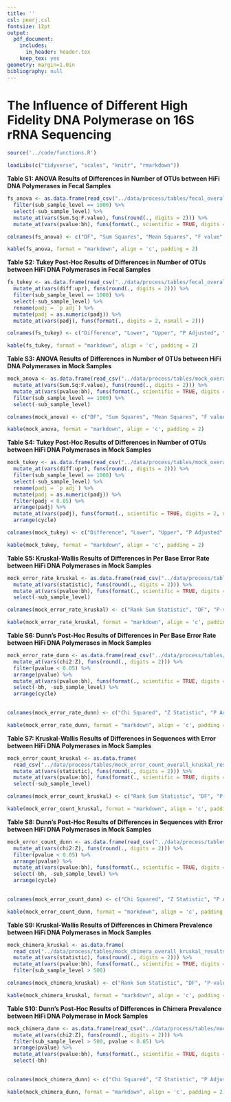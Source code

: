 ```yaml
---
title: ''
csl: peerj.csl
fontsize: 12pt
output:
  pdf_document:
    includes:
      in_header: header.tex
    keep_tex: yes
geometry: margin=1.0in
bibliography: null
---
```


# The Influence of Different High Fidelity DNA Polymerase on 16S rRNA Sequencing

\vspace{10mm}

\begin{center}
Marc A Sze and Patrick D Schloss

\vspace{10mm}

Supplemental
\end{center}


\newpage

```r

source('../code/functions.R')

loadLibs(c("tidyverse", "scales", "knitr", "rmarkdown"))

```


**Table S1: ANOVA Results of Differences in Number of OTUs between HiFi DNA Polymerases in Fecal Samples**

```r

fs_anova <- as.data.frame(read_csv("../data/process/tables/fecal_overall_anova_results.csv")) %>% 
  filter(sub_sample_level == 1000) %>% 
  select(-sub_sample_level) %>% 
  mutate_at(vars(Sum.Sq:F.value), funs(round(., digits = 2))) %>% 
  mutate_at(vars(pvalue:bh), funs(format(., scientific = TRUE, digits = 2, nsmall = 2)))

colnames(fs_anova) <- c("DF", "Sum Squares", "Mean Squares", "F value", "P-value", "BH", "Cycle")

kable(fs_anova, format = "markdown", align = 'c', padding = 2)
```


\newpage


**Table S2: Tukey Post-Hoc Results of Differences in Number of OTUs between HiFi DNA Polymerases in Fecal Samples**

```r

fs_tukey <- as.data.frame(read_csv("../data/process/tables/fecal_overall_tukey_results.csv")) %>% 
  mutate_at(vars(diff:upr), funs(round(., digits = 2))) %>% 
  filter(sub_sample_level == 1000) %>% 
  select(-sub_sample_level) %>% 
  rename(padj = `p adj`) %>% 
  mutate(padj = as.numeric(padj)) %>% 
  mutate_at(vars(padj), funs(format(., digits = 2, nsmall = 2)))

colnames(fs_tukey) <- c("Difference", "Lower", "Upper", "P Adjusted", "Comparison", "Cycle")

kable(fs_tukey, format = "markdown", align = 'c', padding = 2)

```


\newpage


**Table S3: ANOVA Results of Differences in Number of OTUs between HiFi DNA Polymerases in Mock Samples**

```r

mock_anova <- as.data.frame(read_csv("../data/process/tables/mock_overall_anova_results.csv")) %>% 
  mutate_at(vars(Sum.Sq:F.value), funs(round(., digits = 2))) %>% 
  mutate_at(vars(pvalue:bh), funs(format(., scientific = TRUE, digits = 2, nsmall = 2))) %>% 
  filter(sub_sample_level == 1000) %>% 
  select(-sub_sample_level)

colnames(mock_anova) <- c("DF", "Sum Squares", "Mean Squares", "F value", "P-value", "BH", "Cycle")

kable(mock_anova, format = "markdown", align = 'c', padding = 2)
```


\newpage


**Table S4: Tukey Post-Hoc Results of Differences in Number of OTUs between HiFi DNA Polymerases in Mock Samples**

```r

mock_tukey <- as.data.frame(read_csv("../data/process/tables/mock_overall_tukey_results.csv")) %>% 
  mutate_at(vars(diff:upr), funs(round(., digits = 2))) %>% 
  filter(sub_sample_level == 1000) %>% 
  select(-sub_sample_level) %>% 
  rename(padj = `p adj`) %>% 
  mutate(padj = as.numeric(padj)) %>% 
  filter(padj < 0.05) %>% 
  arrange(padj) %>% 
  mutate_at(vars(padj), funs(format(., scientific = TRUE, digits = 2, nsmall = 2))) %>% 
  arrange(cycle)

colnames(mock_tukey) <- c("Difference", "Lower", "Upper", "P Adjusted", "Comparison", "Cycle")

kable(mock_tukey, format = "markdown", align = 'c', padding = 2)

```


\newpage

**Table S5: Kruskal-Wallis Results of Differences in Per Base Error Rate between HiFi DNA Polymerases in Mock Samples**

```r

mock_error_rate_kruskal <- as.data.frame(read_csv("../data/process/tables/mock_error_overall_kruskal_results.csv")) %>% 
  mutate_at(vars(statistic), funs(round(., digits = 2))) %>% 
  mutate_at(vars(pvalue:bh), funs(format(., scientific = TRUE, digits = 2, nsmall = 2))) %>% 
  select(-sub_sample_level)

colnames(mock_error_rate_kruskal) <- c("Rank Sum Statistic", "DF", "P-value", "BH", "Cycle")

kable(mock_error_rate_kruskal, format = "markdown", align = 'c', padding = 2)
```



\newpage


**Table S6: Dunn's Post-Hoc Results of Differences in Per Base Error Rate between HiFi DNA Polymerases in Mock Samples**

```r

mock_error_rate_dunn <- as.data.frame(read_csv("../data/process/tables/mock_error_overall_dunn_results.csv")) %>% 
  mutate_at(vars(chi2:Z), funs(round(., digits = 2))) %>% 
  filter(pvalue < 0.05) %>% 
  arrange(pvalue) %>% 
  mutate_at(vars(pvalue:bh), funs(format(., scientific = TRUE, digits = 2, nsmall = 2))) %>% 
  select(-bh, -sub_sample_level) %>% 
  arrange(cycle)
  

colnames(mock_error_rate_dunn) <- c("Chi Squared", "Z Statistic", "P Adjusted", "Comparison", "Cycle")

kable(mock_error_rate_dunn, format = "markdown", align = 'c', padding = 2)
```

\newpage

**Table S7: Kruskal-Wallis Results of Differences in Sequences with Error between HiFi DNA Polymerases in Mock Samples**

```r

mock_error_count_kruskal <- as.data.frame(
  read_csv("../data/process/tables/mock_error_count_overall_kruskal_results.csv")) %>% 
  mutate_at(vars(statistic), funs(round(., digits = 2))) %>% 
  mutate_at(vars(pvalue:bh), funs(format(., scientific = TRUE, digits = 2, nsmall = 2))) %>% 
  select(-sub_sample_level)

colnames(mock_error_count_kruskal) <- c("Rank Sum Statistic", "DF", "P-value", "BH", "Cycle")

kable(mock_error_count_kruskal, format = "markdown", align = 'c', padding = 2)


```



\newpage

**Table S8: Dunn's Post-Hoc Results of Differences in Sequences with Error between HiFi DNA Polymerases in Mock Samples**

```r

mock_error_count_dunn <- as.data.frame(read_csv("../data/process/tables/mock_error_count_overall_dunn_results.csv")) %>% 
  mutate_at(vars(chi2:Z), funs(round(., digits = 2))) %>% 
  filter(pvalue < 0.05) %>% 
  arrange(pvalue) %>% 
  mutate_at(vars(pvalue:bh), funs(format(., scientific = TRUE, digits = 2, nsmall = 2))) %>% 
  select(-bh, -sub_sample_level) %>% 
  arrange(cycle)
  

colnames(mock_error_count_dunn) <- c("Chi Squared", "Z Statistic", "P Adjusted", "Comparison", "Cycle")

kable(mock_error_count_dunn, format = "markdown", align = 'c', padding = 2)


```


\newpage

**Table S9: Kruskal-Wallis Results of Differences in Chimera Prevalence between HiFi DNA Polymerases in Mock Samples**

```r

mock_chimera_kruskal <- as.data.frame(
  read_csv("../data/process/tables/mock_chimera_overall_kruskal_results.csv")) %>% 
  mutate_at(vars(statistic), funs(round(., digits = 2))) %>% 
  mutate_at(vars(pvalue:bh), funs(format(., scientific = TRUE, digits = 2, nsmall = 2))) %>% 
  filter(sub_sample_level > 500)

colnames(mock_chimera_kruskal) <- c("Rank Sum Statistic", "DF", "P-value", "BH", "Cycle", "Sub-Sample Depth")

kable(mock_chimera_kruskal, format = "markdown", align = 'c', padding = 2)


```



\newpage

**Table S10: Dunn's Post-Hoc Results of Differences in Chimera Prevalence between HiFi DNA Polymerase in Mock Samples**

```r

mock_chimera_dunn <- as.data.frame(read_csv("../data/process/tables/mock_chimera_overall_dunn_results.csv")) %>% 
  mutate_at(vars(chi2:Z), funs(round(., digits = 2))) %>% 
  filter(sub_sample_level > 500, pvalue < 0.05) %>% 
  arrange(pvalue) %>% 
  mutate_at(vars(pvalue:bh), funs(format(., scientific = TRUE, digits = 2, nsmall = 2))) %>% 
  select(-bh)
  

colnames(mock_chimera_dunn) <- c("Chi Squared", "Z Statistic", "P Adjusted", "Comparison", "Cycle", "Sub-Sample Depth")

kable(mock_chimera_dunn, format = "markdown", align = 'c', padding = 2)


```









